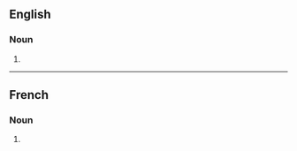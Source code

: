 ==English==

===Noun===
{{head|en|noun form}}

# {{plural of|reconstitution|lang=en}}

----

==French==

===Noun===
{{head|fr|noun plural form|g=f}}

# {{plural of|reconstitution|lang=fr}}